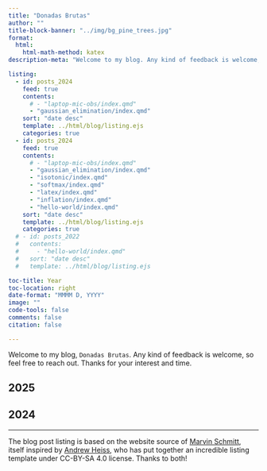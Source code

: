 ```yaml
---
title: "Donadas Brutas"
author: ""
title-block-banner: "../img/bg_pine_trees.jpg"
format:
  html:
    html-math-method: katex
description-meta: "Welcome to my blog. Any kind of feedback is welcome, so feel free to reach out to me. Thanks for your interest and time."

listing:
  - id: posts_2024
    feed: true
    contents:
      # - "laptop-mic-obs/index.qmd"
      - "gaussian_elimination/index.qmd"
    sort: "date desc"
    template: ../html/blog/listing.ejs
    categories: true
  - id: posts_2024
    feed: true
    contents:
      # - "laptop-mic-obs/index.qmd"
      - "gaussian_elimination/index.qmd"
      - "isotonic/index.qmd"
      - "softmax/index.qmd"
      - "latex/index.qmd"
      - "inflation/index.qmd"
      - "hello-world/index.qmd"
    sort: "date desc"
    template: ../html/blog/listing.ejs
    categories: true
  # - id: posts_2022
  #   contents:
  #     - "hello-world/index.qmd"
  #   sort: "date desc"
  #   template: ../html/blog/listing.ejs

toc-title: Year
toc-location: right
date-format: "MMMM D, YYYY"
image: ""
code-tools: false
comments: false
citation: false

---
```


Welcome to my blog, `Donadas Brutas`. Any kind of feedback is welcome, so feel free to reach out. Thanks for your interest and time.


## 2025

:::{#posts_2025}
:::


## 2024

:::{#posts_2024}
:::

<!-- ## 2023

:::{#posts_2023}
:::

## 2022

:::{#posts_2022}
::: -->

---

The blog post listing is based on the website source of [Marvin Schmitt](https://www.marvinschmitt.com), itself inspired by [Andrew Heiss](https://www.andrewheiss.com/), who has put together an incredible listing template under CC-BY-SA 4.0 license. Thanks to both!